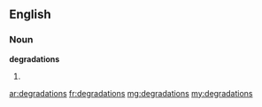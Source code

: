 ==English==

===Noun===
'''degradations'''

# {{plural of|degradation}}

[[ar:degradations]]
[[fr:degradations]]
[[mg:degradations]]
[[my:degradations]]